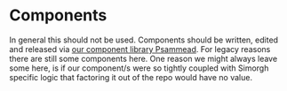 
<Meta title="Simorgh structure/legacy components directory" />

# Components

In general this should not be used. Components should be written, edited and released via [our component library Psammead](https://github.com/bbc/psammead). For legacy reasons there are still some components here. One reason we might always leave some here, is if our component/s were so tightly coupled with Simorgh specific logic that factoring it out of the repo would have no value.
